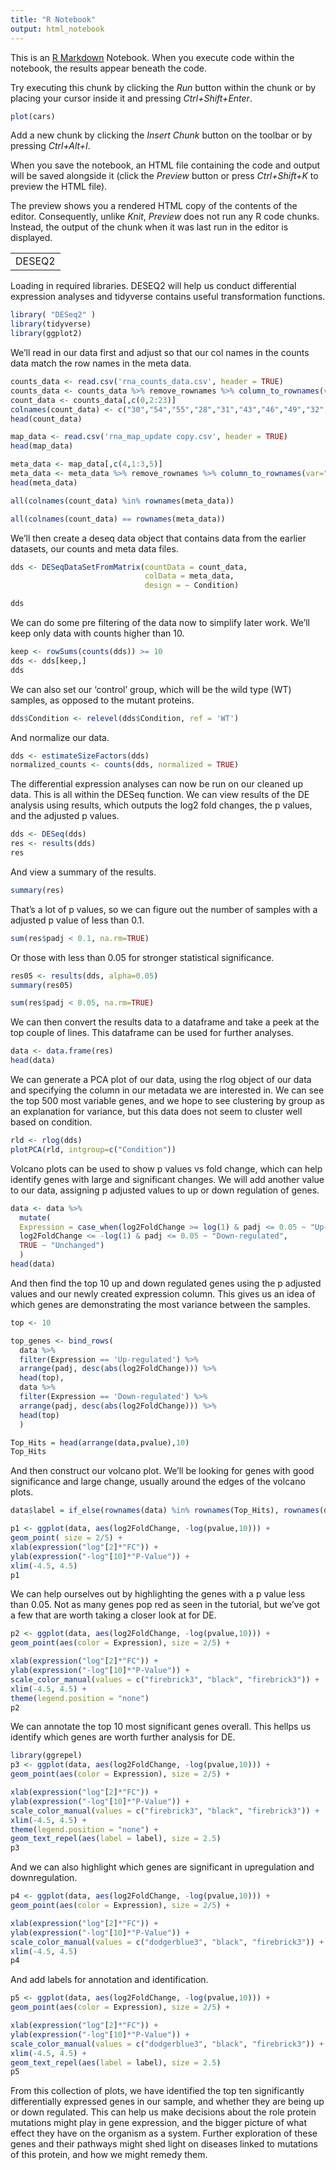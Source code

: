 ---
title: "R Notebook"
output: html_notebook
---

This is an [R Markdown](http://rmarkdown.rstudio.com) Notebook. When you execute code within the notebook, the results appear beneath the code. 

Try executing this chunk by clicking the *Run* button within the chunk or by placing your cursor inside it and pressing *Ctrl+Shift+Enter*. 

```{r}
plot(cars)
```

Add a new chunk by clicking the *Insert Chunk* button on the toolbar or by pressing *Ctrl+Alt+I*.

When you save the notebook, an HTML file containing the code and output will be saved alongside it (click the *Preview* button or press *Ctrl+Shift+K* to preview the HTML file).

The preview shows you a rendered HTML copy of the contents of the editor. Consequently, unlike *Knit*, *Preview* does not run any R code chunks. Instead, the output of the chunk when it was last run in the editor is displayed.

--
DESEQ2
--

Loading in required libraries. DESEQ2 will help us conduct differential expression analyses and tidyverse contains useful transformation functions.
```{r}
library( "DESeq2" )
library(tidyverse)
library(ggplot2)
```

We'll read in our data first and adjust so that our col names in the counts data match the row names in the meta data.
```{r}
counts_data <- read.csv('rna_counts_data.csv', header = TRUE)
counts_data <- counts_data %>% remove_rownames %>% column_to_rownames(var="Geneid")
count_data <- counts_data[,c(0,2:23)]
colnames(count_data) <- c("30","54","55","28","31","43","46","49","32","44","10","1","24","4","19","20","23","27","9","21","29","7")
head(count_data)
```

```{r}
map_data <- read.csv('rna_map_update copy.csv', header = TRUE)
head(map_data)
```

```{r}
meta_data <- map_data[,c(4,1:3,5)]
meta_data <- meta_data %>% remove_rownames %>% column_to_rownames(var="Sample.Number")
head(meta_data)
```

```{r}
all(colnames(count_data) %in% rownames(meta_data))
```

```{r}
all(colnames(count_data) == rownames(meta_data))
```
We'll then create a deseq data object that contains data from the earlier datasets, our counts and meta data files.
```{r}
dds <- DESeqDataSetFromMatrix(countData = count_data,
                              colData = meta_data,
                              design = ~ Condition)
```

```{r}
dds
```
We can do some pre filtering of the data now to simplify later work. We'll keep only data with counts higher than 10.
```{r}
keep <- rowSums(counts(dds)) >= 10
dds <- dds[keep,]
dds
```
We can also set our 'control' group, which will be the wild type (WT) samples, as opposed to the mutant proteins.
```{r}
dds$Condition <- relevel(dds$Condition, ref = 'WT')
```
And normalize our data.
```{r}
dds <- estimateSizeFactors(dds)
normalized_counts <- counts(dds, normalized = TRUE)
```
The differential expression analyses can now be run on our cleaned up data. This is all within the DESeq function. We can view results of the DE analysis using results, which outputs the log2 fold changes, the p values, and the adjusted p values.
```{r}
dds <- DESeq(dds)
res <- results(dds)
res
```
And view a summary of the results.
```{r}
summary(res)
```
That's a lot of p values, so we can figure out the number of samples with a adjusted p value of less than 0.1.
```{r}
sum(res$padj < 0.1, na.rm=TRUE)
```
Or those with less than 0.05 for stronger statistical significance.
```{r}
res05 <- results(dds, alpha=0.05)
summary(res05)
```

```{r}
sum(res$padj < 0.05, na.rm=TRUE)
```
We can then convert the results data to a dataframe and take a peek at the top couple of lines. This dataframe can be used for further analyses.
```{r}
data <- data.frame(res)
head(data)
```
We can generate a PCA plot of our data, using the rlog object of our data and specifying the column in our metadata we are interested in. We can see the top 500 most variable genes, and we hope to see clustering by group as an explanation for variance, but this data does not seem to cluster well based on condition.
```{r}
rld <- rlog(dds)
plotPCA(rld, intgroup=c("Condition"))
```
Volcano plots can be used to show p values vs fold change, which can help identify genes with large and significant changes. We will add another value to our data, assigning p adjusted values to up or down regulation of genes.
```{r}
data <- data %>%
  mutate(
  Expression = case_when(log2FoldChange >= log(1) & padj <= 0.05 ~ "Up-regulated",
  log2FoldChange <= -log(1) & padj <= 0.05 ~ "Down-regulated",
  TRUE ~ "Unchanged")
  )
head(data)
```
And then find the top 10 up and down regulated genes using the p adjusted values and our newly created expression column. This gives us an idea of which genes are demonstrating the most variance between the samples.
```{r}
top <- 10

top_genes <- bind_rows(
  data %>%
  filter(Expression == 'Up-regulated') %>%
  arrange(padj, desc(abs(log2FoldChange))) %>%
  head(top),
  data %>%
  filter(Expression == 'Down-regulated') %>%
  arrange(padj, desc(abs(log2FoldChange))) %>%
  head(top)
  )

Top_Hits = head(arrange(data,pvalue),10)
Top_Hits
```
And then construct our volcano plot. We'll be looking for genes with good significance and large change, usually around the edges of the volcano plots.
```{r}
data$label = if_else(rownames(data) %in% rownames(Top_Hits), rownames(data), "")

p1 <- ggplot(data, aes(log2FoldChange, -log(pvalue,10))) + 
geom_point( size = 2/5) +
xlab(expression("log"[2]*"FC")) +
ylab(expression("-log"[10]*"P-Value")) +
xlim(-4.5, 4.5)
p1
```
We can help ourselves out by highlighting the genes with a p value less than 0.05. Not as many genes pop red as seen in the tutorial, but we've got a few that are worth taking a closer look at for DE.
```{r}
p2 <- ggplot(data, aes(log2FoldChange, -log(pvalue,10))) + 
geom_point(aes(color = Expression), size = 2/5) +

xlab(expression("log"[2]*"FC")) +
ylab(expression("-log"[10]*"P-Value")) +
scale_color_manual(values = c("firebrick3", "black", "firebrick3")) +
xlim(-4.5, 4.5) +
theme(legend.position = "none")
p2
```
We can annotate the top 10 most significant genes overall. This hellps us identify which genes are worth further analysis for DE.
```{r}
library(ggrepel)
p3 <- ggplot(data, aes(log2FoldChange, -log(pvalue,10))) + 
geom_point(aes(color = Expression), size = 2/5) +

xlab(expression("log"[2]*"FC")) +
ylab(expression("-log"[10]*"P-Value")) +
scale_color_manual(values = c("firebrick3", "black", "firebrick3")) +
xlim(-4.5, 4.5) +
theme(legend.position = "none") +
geom_text_repel(aes(label = label), size = 2.5)
p3
```
And we can also highlight which genes are significant in upregulation and downregulation.
```{r}
p4 <- ggplot(data, aes(log2FoldChange, -log(pvalue,10))) + 
geom_point(aes(color = Expression), size = 2/5) +

xlab(expression("log"[2]*"FC")) +
ylab(expression("-log"[10]*"P-Value")) +
scale_color_manual(values = c("dodgerblue3", "black", "firebrick3")) +
xlim(-4.5, 4.5)
p4
```
And add labels for annotation and identification.
```{r}
p5 <- ggplot(data, aes(log2FoldChange, -log(pvalue,10))) + 
geom_point(aes(color = Expression), size = 2/5) +

xlab(expression("log"[2]*"FC")) +
ylab(expression("-log"[10]*"P-Value")) +
scale_color_manual(values = c("dodgerblue3", "black", "firebrick3")) +
xlim(-4.5, 4.5) +
geom_text_repel(aes(label = label), size = 2.5)
p5
```
From this collection of plots, we have identified the top ten significantly differentially expressed genes in our sample, and whether they are being up or down regulated. This can help us make decisions about the role protein mutations might play in gene expression, and the bigger picture of what effect they have on the organism as a system. Further exploration of these genes and their pathways might shed light on diseases linked to mutations of this protein, and how we might remedy them.
```{r}

```

